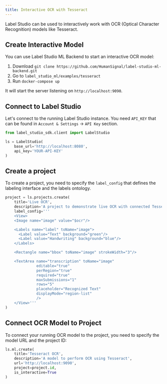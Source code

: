 ```yaml
---
title: Interactive OCR with Tesseract
---
```


Label Studio can be used to interactively work with OCR (Optical Character Recognition) models like Tesseract.

## Create Interactive Model

You can use Label Studio ML Backend to start an interactive OCR model:

1. Download `git clone https://github.com/HumanSignal/label-studio-ml-backend.git`
2. Go to `label_studio_ml/examples/tesseract`
3. Run `docker-compose up`

It will start the server listening on `http://localhost:9090`.

## Connect to Label Studio

Let's connect to the running Label Studio instance. You need `API_KEY` that can be found in `Account & Settings` -> `API Key` section.

```python
from label_studio_sdk.client import LabelStudio

ls = LabelStudio(
    base_url='http://localhost:8080',
    api_key='YOUR-API-KEY'
)
```

## Create a project

To create a project, you need to specify the `label_config` that defines the labeling interface and the labels ontology.

```python
project = ls.projects.create(
    title='Live OCR',
    description='A project to demonstrate live OCR with connected Tesseract model',
    label_config='''
    <View>
    <Image name="image" value="$ocr"/>

    <Labels name="label" toName="image">
      <Label value="Text" background="green"/>
      <Label value="Handwriting" background="blue"/>
    </Labels>

    <Rectangle name="bbox" toName="image" strokeWidth="3"/>

    <TextArea name="transcription" toName="image"
              editable="true"
              perRegion="true"
              required="true"
              maxSubmissions="1"
              rows="5"
              placeholder="Recognized Text"
              displayMode="region-list"
              />
    </View>'''
)
```

## Connect OCR Model to Project

To connect your running OCR model to the project, you need to specify the model URL and the project ID:

```python
ls.ml.create(
    title='Tesseract OCR',
    description='A model to perform OCR using Tesseract',
    url='http://localhost:9090',
    project=project.id,
    is_interactive=True
)
```